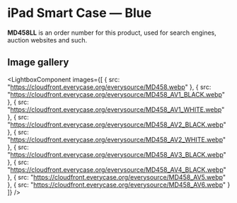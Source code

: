 
# iPad Smart Case — Blue

<Callout type='info' emoji='👉🏻'>**MD458LL** is an order number for this product, used for search engines, auction websites and such.</Callout>

## Image gallery

<LightboxComponent
    images={[
      {
        src: "https://cloudfront.everycase.org/everysource/MD458.webp"
      },
      {
        src: "https://cloudfront.everycase.org/everysource/MD458_AV1_BLACK.webp"
      },
      {
        src: "https://cloudfront.everycase.org/everysource/MD458_AV1_WHITE.webp"
      },
      {
        src: "https://cloudfront.everycase.org/everysource/MD458_AV2_BLACK.webp"
      },
      {
        src: "https://cloudfront.everycase.org/everysource/MD458_AV2_WHITE.webp"
      },
      {
        src: "https://cloudfront.everycase.org/everysource/MD458_AV3_BLACK.webp"
      },
      {
        src: "https://cloudfront.everycase.org/everysource/MD458_AV4_BLACK.webp"
      },
      {
        src: "https://cloudfront.everycase.org/everysource/MD458_AV5.webp"
      },
      {
        src: "https://cloudfront.everycase.org/everysource/MD458_AV6.webp"
      }
    ]}
  />
